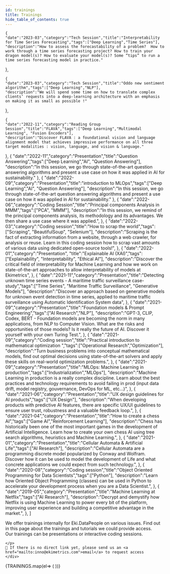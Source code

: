 ```yaml
---
id: trainings
title: Trainings
hide_table_of_contents: true
---
```





    {
    "date":"2023-03","category":"Tech Session","title":"Interpretability for Time Series Forecasting","tags":["Deep Learning","Time Series"],
    "description":"How to assess the forecastability of a problem?	How to work through a time series forecasting project? How to train your dragon model(s)? How to evaluate your model(s)? Some “tips” to run a time series forecasting model in practice."
  },  
    
    {
    "date":"2023-03","category":"Tech Session","title":"Oddo new sentiment algorithm","tags":["Deep Learning","NLP"],
    "description":"We will spend some time on how to translate complex clients’ requests into a deep-learning architecture with an emphasis on making it as small as possible !"
  },
    
    
    {
    "date":"2022-11","category":"Reading Group Session","title":"FLAVA","tags":["Deep Learning","Multimodal Learning", "Fusion Encoders"],
    "description":"Discover FLAVA : a foundational vision and language alignment model that achieves impressive performance on all three target modalities : vision, language, and vision & language."
  },
  {
    "date":"2022-11","category":"Presentation","title":"Question Answering","tags":["Deep Learning","AI", "Question Answering"],
    "description":"In this session, we go through state-of-the-art question answering algorithms and present a use case on how it was applied in AI for sustainability."
  },
  {
    "date":"2022-09","category":"Presentation","title":"introduction to MLOps","tags":["Deep Learning","AI", "Question Answering"],
    "description":"In this session, we go through state-of-the-art question answering algorithms and present a use case on how it was applied in AI for sustainability."
  },
  {
    "date":"2022-06","category":"Coding Session","title":"Principal components Analysis in MMM","tags":["PCA", "MMM"],
    "description":"In this session, we remind of the principal components analysis, its methodology and its advantages. We then share a use case where it was applied.",
  },
  {
    "date":"2022-03","category":"Coding session","title":"How to scrap the world","tags":["Scraping", "BeautifulSoup", "Selenium"],
    "description":"Scraping is the fact of extracting information from a website, through a web crawler, for analysis or reuse. Learn in this coding session how to scrap vast amounts of various data using dedicated open-source tools!",
  },
  {
    "date":"2022-01","category":"Presentation", "title":"Explainable AI (XAI)","tags":["Explainability", "Interpretability", "Ethical AI"],
    "description":"Discover the critical field of interpretability for Machine Learning and how we work on state-of-the-art approaches to allow interpretability of models at Ekimetrics",
  },
  {
    "date":"2021-11","category":"Presentation","title":"Detecting unknown time series events - A maritime traffic surveillance case-study","tags":["Time Series", "Maritime Traffic Surveillance", "Generative Models"],
    "description":"Discover an approach based on generative models for unknown event detection in time series, applied to maritime traffic surveillance using Automatic Identification System data",
  },
  {
    "date":"2021-09","category":"Presentation","title":"Foundation models & Prompt Engineering","tags":["AI Research","NLP"],
    "description":"GPT-3, CLIP, Codex, BERT - Foundation models are becoming the norm in many applications, from NLP to Computer Vision. What are the risks and opportunities of those models? Is it really the future of AI. Discover it yourself with your own Turing Test.",
  },
  {
    "date":"2021-09","category":"Coding session","title":"Practical introduction to mathematical optimization ","tags":["Operational Research","Optimization"],
    "description":"Turn business problems into conceptual mathematical models, find out optimal decisions using state-of-the-art solvers and apply these skills on real-world optimization problems.",
  },
  {
    "date":"2021-09","category":"Presentation","title":"MLOps: Machine Learning in production","tags":["Industrialization","MLOps"],
    "description":"Machine Learning in production is a really complex discipline. Learn about the best practices and technology requirements to avoid failing in prod (input data drift, model registry, gouvernance, DevOps for ML, etc...)",
  },
  {
    "date":"2021-06","category":"Presentation","title":"UX design guidelines for AI products","tags":["UX Design"],
    "description":"When developing products with predictive AI features, there are specific UX/UI guidelines to ensure user trust, robustness and a valuable feedback loop.",
  },
  {
    "date":"2021-04","category":"Presentation","title":"How to create a chess AI","tags":["Game AI","Reinforcement Learning"],
    "description":"Chess has historically been one of the most important games in the development of Artificial Intelligence. Learn how to create your own chess AI using tree search algorithms, heuristics and Machine Learning.",
  },
  {
    "date":"2021-01","category":"Presentation","title":"Cellular Automata & Artificial Life","tags":["AI Research"],
    "description":"Cellular Automata are a programming discrete model popularized by Conway and Wolfram. Discover how it can be used to model the development of Life and what concrete applications we could expect from such technology.",
  },
  {
    "date":"2020-08","category":"Coding session","title":"Object Oriented Programming for Data Scientists","tags":["Python"],
    "description":"Learn how Oriented Object Programming (classes) can be used in Python to accelerate your development process when you are a Data Scientist.",
  },
  {
    "date":"2019-05","category":"Presentation","title":"Machine Learning at Netflix","tags":["AI Research"],
    "description":"Decrypt and demystify how Netflix is using Machine Learning to power every bit of the platform, improving user experience and building a competitive advantage in the market.",
  },
]





<div class="row">
    <div class="col col--12">
    <p>
    We offer trainings internally for Eki.DataPeople on various issues. Find out in this page about the <span className="gold">trainings and tutorials we could provide access</span>.<br/>
    Our trainings can be <span className="gold">presentations</span> or <span className="gold">interactive coding sessions.</span><br/>
    
    </p>
    📢 If there is no direct link yet, please send us an <a href="mailto:inno@ekimetrics.com">email</a> to request access 
    </div>
</div>

<section>
<div class="row">
    {TRAININGS.map(el=> (
    <ShortCard category={el["category"]} date={el["date"]} title={el["title"]} tags={el["tags"]} description={el["description"]} href={el["href"]}/>
    ))}

</div>
</section>
